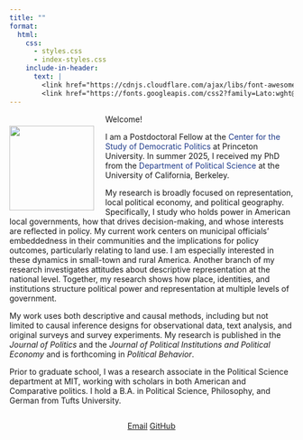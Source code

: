 ```yaml
---
title: ""
format:
  html:
    css:
      - styles.css
      - index-styles.css
    include-in-header:
      text: |
        <link href="https://cdnjs.cloudflare.com/ajax/libs/font-awesome/6.0.0-beta3/css/all.min.css" rel="stylesheet">
        <link href="https://fonts.googleapis.com/css2?family=Lato:wght@300;400;700&display=swap" rel="stylesheet">
---
```


<!--- <div class="banner-image"></div> --->

```{=html}
<style>
.profile-image {
  float: left;
  width: 150px;
  margin-right: 20px;
  margin-top: 20px;
  display: block;
}

</style>
```

![](images/Headshot.png){.profile-image}

::: about-text
Welcome!

I am a Postdoctoral Fellow at the <a href="https://csdp.princeton.edu/"
   target="_blank" rel="noopener"
   style="text-decoration:none; color:#1e3a8a;"> Center for the Study of Democratic Politics </a> at Princeton University. In summer 2025, I received my PhD from the <a href="https://polisci.berkeley.edu/"
   target="_blank" rel="noopener"
   style="text-decoration:none; color:#1e3a8a;"> Department of Political Science </a> at the University of California, Berkeley.

My research is broadly focused on representation, local political economy, and political geography. Specifically, I study who holds power in American local governments, how that drives decision-making, and whose interests are reflected in policy. My current work centers on municipal officials’ embeddedness in their communities and the implications for policy outcomes, particularly relating to land use. I am especially interested in these dynamics in small-town and rural America. Another branch of my research investigates attitudes about descriptive representation at the national level. Together, my research shows how place, identities, and institutions structure political power and representation at multiple levels of government.

My work uses both descriptive and causal methods, including but not limited to causal inference designs for observational data, text analysis, and original surveys and survey experiments. My research is published in the *Journal of Politics* and the *Journal of Political Institutions and Political Economy* and is forthcoming in *Political Behavior*.

Prior to graduate school, I was a research associate in the Political Science department at MIT, working with scholars in both American and Comparative politics. I hold a B.A. in Political Science, Philosophy, and German from Tufts University.
:::

::: {style="clear: both;"}
:::

::: {style="text-align: center;"}
<a href="mailto:anna_weissman@berkeley.edu" class="button"><i class="fas fa-envelope"></i> Email</a> <a href="https://github.com/a-weissman" class="button"><i class="fab fa-github"></i> GitHub</a>
:::
